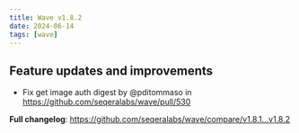```yaml
---
title: Wave v1.8.2
date: 2024-06-14
tags: [wave]
---
```


## Feature updates and improvements

- Fix get image auth digest by @pditommaso in https://github.com/seqeralabs/wave/pull/530

**Full changelog**: https://github.com/seqeralabs/wave/compare/v1.8.1...v1.8.2
